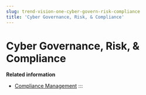 ```yaml
---
slug: trend-vision-one-cyber-govern-risk-compliance
title: 'Cyber Governance, Risk, & Compliance'
---
```

# Cyber Governance, Risk, & Compliance

**Related information**

- [Compliance Management](compliance-management.md "Trend Vision One Compliance Management offers a centralized compliance overview for the platform, endpoint, and email security layers in your environment.")
:::
